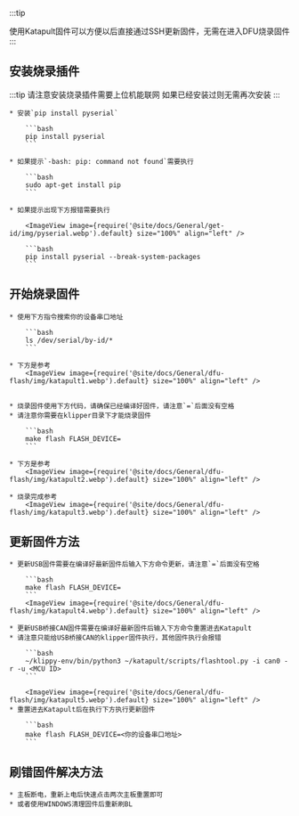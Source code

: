 

:::tip

使用Katapult固件可以方便以后直接通过SSH更新固件，无需在进入DFU烧录固件
:::

## 安装烧录插件

:::tip
请注意安装烧录插件需要上位机能联网
如果已经安装过则无需再次安装
:::

    * 安装`pip install pyserial`

        ```bash
        pip install pyserial
        ```

    * 如果提示`-bash: pip: command not found`需要执行

        ```bash
        sudo apt-get install pip
        ```

    * 如果提示出现下方报错需要执行

        <ImageView image={require('@site/docs/General/get-id/img/pyserial.webp').default} size="100%" align="left" />

        ```bash
        pip install pyserial --break-system-packages
        ```

## 开始烧录固件

    * 使用下方指令搜索你的设备串口地址

        ```bash
        ls /dev/serial/by-id/*
        ```

    * 下方是参考
        <ImageView image={require('@site/docs/General/dfu-flash/img/katapult1.webp').default} size="100%" align="left" />


    * 烧录固件使用下方代码，请确保已经编译好固件，请注意`=`后面没有空格
    * 请注意你需要在klipper目录下才能烧录固件

        ```bash
        make flash FLASH_DEVICE=
        ```

    * 下方是参考
        <ImageView image={require('@site/docs/General/dfu-flash/img/katapult2.webp').default} size="100%" align="left" />

    * 烧录完成参考
        <ImageView image={require('@site/docs/General/dfu-flash/img/katapult3.webp').default} size="100%" align="left" />

## 更新固件方法


    * 更新USB固件需要在编译好最新固件后输入下方命令更新，请注意`=`后面没有空格

        ```bash
        make flash FLASH_DEVICE=
        ```
        <ImageView image={require('@site/docs/General/dfu-flash/img/katapult4.webp').default} size="100%" align="left" />

    * 更新USB桥接CAN固件需要在编译好最新固件后输入下方命令重置进去Katapult
    * 请注意只能给USB桥接CAN的klipper固件执行，其他固件执行会报错

        ```bash
        ~/klippy-env/bin/python3 ~/katapult/scripts/flashtool.py -i can0 -r -u <MCU ID>
        ```

        <ImageView image={require('@site/docs/General/dfu-flash/img/katapult5.webp').default} size="100%" align="left" />
    * 重置进去Katapult后在执行下方执行更新固件

        ```bash
        make flash FLASH_DEVICE=<你的设备串口地址>
        ```

## 刷错固件解决方法

    * 主板断电，重新上电后快速点击两次主板重置即可
    * 或者使用WINDOWS清理固件后重新刷BL